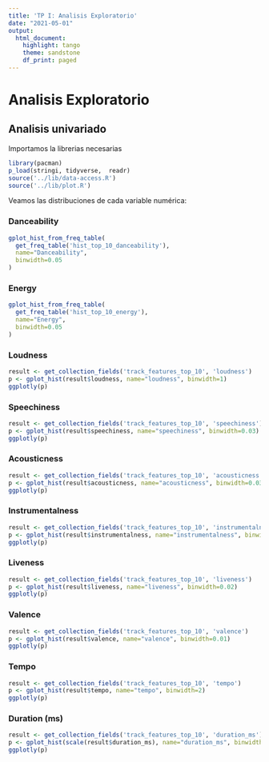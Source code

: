 ```yaml
---
title: 'TP I: Analisis Exploratorio'
date: "2021-05-01"
output:
  html_document:
    highlight: tango
    theme: sandstone
    df_print: paged
---
```


# Analisis Exploratorio

## Analisis univariado

Importamos la librerias necesarias
```r
library(pacman)
p_load(stringi, tidyverse,  readr)
source('../lib/data-access.R')
source('../lib/plot.R')
```


Veamos las distribuciones de cada variable numérica:

### Danceability

```r
gplot_hist_from_freq_table(
  get_freq_table('hist_top_10_danceability'),
  name="Danceability",
  binwidth=0.05
)
```

### Energy

```r
gplot_hist_from_freq_table(
  get_freq_table('hist_top_10_energy'),
  name="Energy",
  binwidth=0.05
)
```

### Loudness

```r
result <- get_collection_fields('track_features_top_10', 'loudness')
p <- gplot_hist(result$loudness, name="loudness", binwidth=1)
ggplotly(p)
```

### Speechiness

```r
result <- get_collection_fields('track_features_top_10', 'speechiness')
p <- gplot_hist(result$speechiness, name="speechiness", binwidth=0.03)
ggplotly(p)
```


### Acousticness

```r
result <- get_collection_fields('track_features_top_10', 'acousticness')
p <- gplot_hist(result$acousticness, name="acousticness", binwidth=0.03)
ggplotly(p)
```

### Instrumentalness

```r
result <- get_collection_fields('track_features_top_10', 'instrumentalness')
p <- gplot_hist(result$instrumentalness, name="instrumentalness", binwidth=0.05)
ggplotly(p)
```

### Liveness

```r
result <- get_collection_fields('track_features_top_10', 'liveness')
p <- gplot_hist(result$liveness, name="liveness", binwidth=0.02)
ggplotly(p)
```

### Valence

```r
result <- get_collection_fields('track_features_top_10', 'valence')
p <- gplot_hist(result$valence, name="valence", binwidth=0.01)
ggplotly(p)
```

### Tempo

```r
result <- get_collection_fields('track_features_top_10', 'tempo')
p <- gplot_hist(result$tempo, name="tempo", binwidth=2)
ggplotly(p)
```

### Duration (ms)

```r
result <- get_collection_fields('track_features_top_10', 'duration_ms')
p <- gplot_hist(scale(result$duration_ms), name="duration_ms", binwidth=0.3)
ggplotly(p)
```



